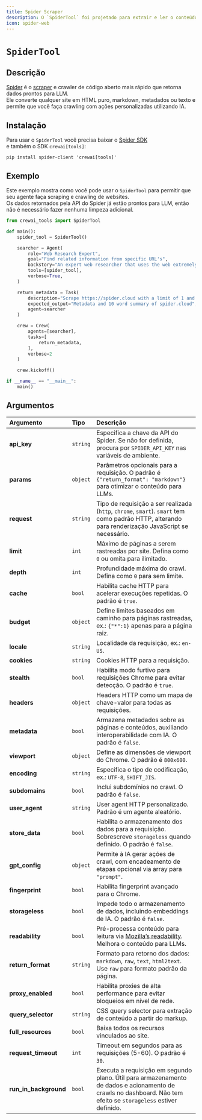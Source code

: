 ```yaml
---
title: Spider Scraper
description: O `SpiderTool` foi projetado para extrair e ler o conteúdo de um site especificado usando o Spider.
icon: spider-web
---
```


# `SpiderTool`

## Descrição

[Spider](https://spider.cloud/?ref=crewai) é o [scraper](https://github.com/spider-rs/spider/blob/main/benches/BENCHMARKS.md#benchmark-results) e crawler de código aberto mais rápido que retorna dados prontos para LLM.  
Ele converte qualquer site em HTML puro, markdown, metadados ou texto e permite que você faça crawling com ações personalizadas utilizando IA.

## Instalação

Para usar o `SpiderTool` você precisa baixar o [Spider SDK](https://pypi.org/project/spider-client/)  
e também o SDK `crewai[tools]`:

```shell
pip install spider-client 'crewai[tools]'
```

## Exemplo

Este exemplo mostra como você pode usar o `SpiderTool` para permitir que seu agente faça scraping e crawling de websites.  
Os dados retornados pela API do Spider já estão prontos para LLM, então não é necessário fazer nenhuma limpeza adicional.

```python Code
from crewai_tools import SpiderTool

def main():
    spider_tool = SpiderTool()

    searcher = Agent(
        role="Web Research Expert",
        goal="Find related information from specific URL's",
        backstory="An expert web researcher that uses the web extremely well",
        tools=[spider_tool],
        verbose=True,
    )

    return_metadata = Task(
        description="Scrape https://spider.cloud with a limit of 1 and enable metadata",
        expected_output="Metadata and 10 word summary of spider.cloud",
        agent=searcher
    )

    crew = Crew(
        agents=[searcher],
        tasks=[
            return_metadata,
        ],
        verbose=2
    )

    crew.kickoff()

if __name__ == "__main__":
    main()
```

## Argumentos
| Argumento            | Tipo      | Descrição                                                                                                                                             |
|:---------------------|:----------|:------------------------------------------------------------------------------------------------------------------------------------------------------|
| **api_key**          | `string`  | Especifica a chave da API do Spider. Se não for definida, procura por `SPIDER_API_KEY` nas variáveis de ambiente.                                     |
| **params**           | `object`  | Parâmetros opcionais para a requisição. O padrão é `{"return_format": "markdown"}` para otimizar o conteúdo para LLMs.                                |
| **request**          | `string`  | Tipo de requisição a ser realizada (`http`, `chrome`, `smart`). `smart` tem como padrão HTTP, alterando para renderização JavaScript se necessário.   |
| **limit**            | `int`     | Máximo de páginas a serem rastreadas por site. Defina como `0` ou omita para ilimitado.                                                               |
| **depth**            | `int`     | Profundidade máxima do crawl. Defina como `0` para sem limite.                                                                                        |
| **cache**            | `bool`    | Habilita cache HTTP para acelerar execuções repetidas. O padrão é `true`.                                                                             |
| **budget**           | `object`  | Define limites baseados em caminho para páginas rastreadas, ex.: `{"*":1}` apenas para a página raiz.                                                 |
| **locale**           | `string`  | Localidade da requisição, ex.: `en-US`.                                                                                                               |
| **cookies**          | `string`  | Cookies HTTP para a requisição.                                                                                                                       |
| **stealth**          | `bool`    | Habilita modo furtivo para requisições Chrome para evitar detecção. O padrão é `true`.                                                                |
| **headers**          | `object`  | Headers HTTP como um mapa de chave-valor para todas as requisições.                                                                                   |
| **metadata**         | `bool`    | Armazena metadados sobre as páginas e conteúdos, auxiliando interoperabilidade com IA. O padrão é `false`.                                            |
| **viewport**         | `object`  | Define as dimensões de viewport do Chrome. O padrão é `800x600`.                                                                                      |
| **encoding**         | `string`  | Especifica o tipo de codificação, ex.: `UTF-8`, `SHIFT_JIS`.                                                                                          |
| **subdomains**       | `bool`    | Inclui subdomínios no crawl. O padrão é `false`.                                                                                                      |
| **user_agent**       | `string`  | User agent HTTP personalizado. Padrão é um agente aleatório.                                                                                          |
| **store_data**       | `bool`    | Habilita o armazenamento dos dados para a requisição. Sobrescreve `storageless` quando definido. O padrão é `false`.                                  |
| **gpt_config**       | `object`  | Permite à IA gerar ações de crawl, com encadeamento de etapas opcional via array para `"prompt"`.                                                     |
| **fingerprint**      | `bool`    | Habilita fingerprint avançado para o Chrome.                                                                                                          |
| **storageless**      | `bool`    | Impede todo o armazenamento de dados, incluindo embeddings de IA. O padrão é `false`.                                                                |
| **readability**      | `bool`    | Pré-processa conteúdo para leitura via [Mozilla’s readability](https://github.com/mozilla/readability). Melhora o conteúdo para LLMs.                 |
| **return_format**    | `string`  | Formato para retorno dos dados: `markdown`, `raw`, `text`, `html2text`. Use `raw` para formato padrão da página.                                     |
| **proxy_enabled**    | `bool`    | Habilita proxies de alta performance para evitar bloqueios em nível de rede.                                                                          |
| **query_selector**   | `string`  | CSS query selector para extração de conteúdo a partir do markup.                                                                                      |
| **full_resources**   | `bool`    | Baixa todos os recursos vinculados ao site.                                                                                                           |
| **request_timeout**  | `int`     | Timeout em segundos para as requisições (5-60). O padrão é `30`.                                                                                     |
| **run_in_background**| `bool`    | Executa a requisição em segundo plano. Útil para armazenamento de dados e acionamento de crawls no dashboard. Não tem efeito se `storageless` estiver definido.
